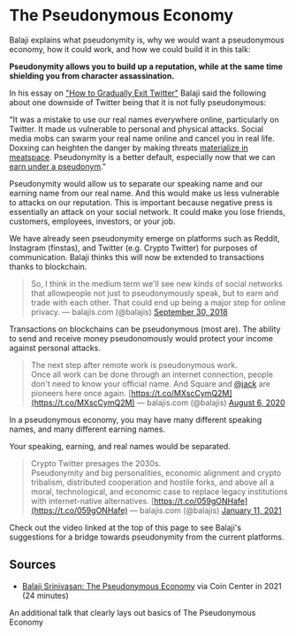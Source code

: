  The Pseudonymous Economy
========================

Balaji explains what pseudonymity is, why we would want a pseudonymous economy, how it could work, and how we could build it in this talk:

**Pseudonymity allows you to build up a reputation, while at the same time shielding you from character assassination.**

In his essay on ["How to Gradually Exit Twitter"](https://balajis.com/how-to-gradually-exit-twitter/) Balaji said the following about one downside of Twitter being that it is not fully pseudonymous:

"It was a mistake to use our real names everywhere online, particularly on Twitter. It made us vulnerable to personal and physical attacks. Social media mobs can swarm your real name online and cancel you in real life. Doxxing can heighten the danger by making threats [materialize in](https://blog.lopp.net/reflections-upon-a-swatting/) [meatspace](https://github.com/jlopp/physical-bitcoin-attacks/blob/master/README.md). Pseudonymity is a better default, especially now that we can [earn under a pseudonym](http://www.marknagelberg.com/notes-on-the-pseudonymous-economy-balaji-srinivasan/)."

Pseudonymity would allow us to separate our speaking name and our earning name from our real name. And this would make us less vulnerable to attacks on our reputation. This is important because negative press is essentially an attack on your social network. It could make you lose friends, customers, employees, investors, or your job.

We have already seen pseudonymity emerge on platforms such as Reddit, Instagram (finstas), and Twitter (e.g. Crypto Twitter) for purposes of communication. Balaji thinks this will now be extended to transactions thanks to blockchain.

> So, I think in the medium term we'll see new kinds of social networks that allowpeople not just to pseudonymously speak, but to earn and trade with each other. That could end up being a major step for online privacy.
> — balajis.com (@balajis) [September 30, 2018](https://twitter.com/balajis/status/1046274438247792640?ref_src=twsrc%5Etfw)

Transactions on blockchains can be pseudonymous (most are). The ability to send and receive money pseudonomously would protect your income against personal attacks.

> The next step after remote work is pseudonymous work.  
> Once all work can be done through an internet connection, people don't need to know your official name. And Square and [@jack](https://twitter.com/jack?ref_src=twsrc%5Etfw) are pioneers here once again. [https://t.co/MXscCymQ2M](https://t.co/MXscCymQ2M)
> — balajis.com (@balajis) [August 6, 2020](https://twitter.com/balajis/status/1291164450863685632?ref_src=twsrc%5Etfw)

In a pseudonymous economy, you may have many different speaking names, and many different earning names.

Your speaking, earning, and real names would be separated.

> Crypto Twitter presages the 2030s.   
> Pseudonymity and big personalities, economic alignment and crypto tribalism, distributed cooperation and hostile forks, and above all a moral, technological, and economic case to replace legacy institutions with internet-native alternatives. [https://t.co/059gONHafe](https://t.co/059gONHafe)
> — balajis.com (@balajis) [January 11, 2021](https://twitter.com/balajis/status/1348540790134358016?ref_src=twsrc%5Etfw)

Check out the video linked at the top of this page to see Balaji's suggestions for a bridge towards pseudonymity from the current platforms.


## Sources

- [Balaji Srinivasan: The Pseudonymous Economy](https://www.youtube.com/watch?v=urtXRg9Nl3k) via Coin Center in 2021 (24 minutes)

An additional talk that clearly lays out basics of The Pseudonymous Economy